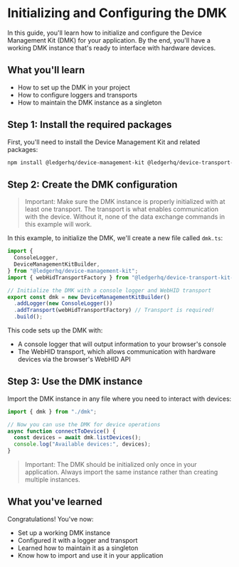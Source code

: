 # Initializing and Configuring the DMK

In this guide, you'll learn how to initialize and configure the Device Management Kit (DMK) for your application. By the end, you'll have a working DMK instance that's ready to interface with hardware devices.

## What you'll learn

- How to set up the DMK in your project
- How to configure loggers and transports
- How to maintain the DMK instance as a singleton

## Step 1: Install the required packages

First, you'll need to install the Device Management Kit and related packages:

```bash
npm install @ledgerhq/device-management-kit @ledgerhq/device-transport-kit-web-hid
```

## Step 2: Create the DMK configuration

> Important: Make sure the DMK instance is properly initialized with at least one transport. The transport is what enables communication with the device. Without it, none of the data exchange commands in this example will work. 

In this example, to initialize the DMK, we'll create a new file called `dmk.ts`:

```ts
import {
  ConsoleLogger,
  DeviceManagementKitBuilder,
} from "@ledgerhq/device-management-kit";
import { webHidTransportFactory } from "@ledgerhq/device-transport-kit-web-hid";

// Initialize the DMK with a console logger and WebHID transport
export const dmk = new DeviceManagementKitBuilder()
  .addLogger(new ConsoleLogger())
  .addTransport(webHidTransportFactory) // Transport is required!
  .build();
```

This code sets up the DMK with:

- A console logger that will output information to your browser's console
- The WebHID transport, which allows communication with hardware devices via the browser's WebHID API

## Step 3: Use the DMK instance

Import the DMK instance in any file where you need to interact with devices:

```ts
import { dmk } from "./dmk";

// Now you can use the DMK for device operations
async function connectToDevice() {
  const devices = await dmk.listDevices();
  console.log("Available devices:", devices);
}
```

> Important: The DMK should be initialized only once in your application. Always import the same instance rather than creating multiple instances.

## What you've learned

Congratulations! You've now:

- Set up a working DMK instance
- Configured it with a logger and transport
- Learned how to maintain it as a singleton
- Know how to import and use it in your application
